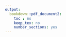 ```yaml
---
output:
  bookdown::pdf_document2:
    toc : no
    keep_tex: no
    number_sections: yes
---
```


<!-- Note this section is Required -->

\thispagestyle{empty}
\begin{singlespace} 
\begin{center}

\Huge

\textbf{Countergradient variation in lodgepole pine flowering phenology}

\Large

\vspace{8mm}

by

\vspace{8mm}

\huge

Carolyn Susannah Tysor

\Large

\vspace{8mm}

B.Sc., Northern Arizona University, 2010

\vspace{10mm}

A DISSERTATION SUBMITTED IN PARTIAL FULFILLMENT OF THE REQUIREMENTS FOR THE DEGREE OF

\vspace{5mm}

Master of Science

\vspace{5mm}
in

\vspace{5mm}

THE FACULTY OF GRADUATE AND POSTDOCTORAL STUDIES

\vspace{5mm}

(Forestry)

\vspace{5mm}

THE UNIVERSITY OF BRITISH COLUMBIA

\vspace{5mm}

(Vancouver)

\vspace{6mm}

January 2025

© Carolyn Susannah Tysor, 2025

\end{center}
\end{singlespace}
\normalsize
\clearpage
